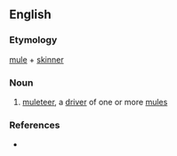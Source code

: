 ==English==
===Etymology===
[[mule]] + [[skinner]] 

===Noun===
{{en-noun}}

# [[muleteer]], a [[driver]] of one or more [[mule]]s

===References===
* {{R:Websters}}